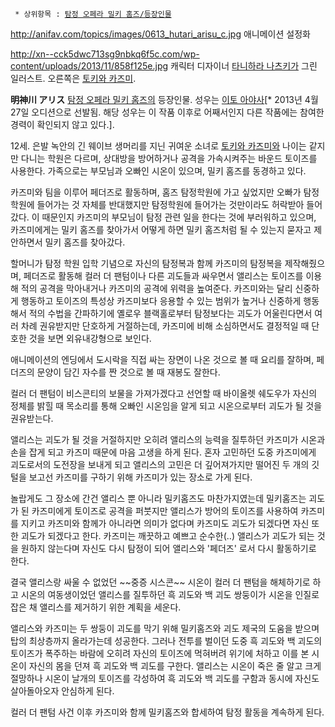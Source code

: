   * 상위항목 : [[탐정 오페라 밀키 홈즈/등장인물]]

http://anifav.com/topics/images/0613_hutari_arisu_c.jpg
애니메이션 설정화

http://xn--cck5dwc713sg9nbkq6f5c.com/wp-content/uploads/2013/11/858f125e.jpg
캐릭터 디자이너 [[타니하라 나츠키]]가 그린 일러스트. 오른쪽은 [[토키와 카즈미]].

'''明神川 アリス'''
[[탐정 오페라 밀키 홈즈]]의 등장인물. 성우는 [[이토 아야사]][* 2013년 4월 27일 오디션으로 선발됨. 해당 성우는 이 작품 이후로 어째서인지 다른 작품에는 참여한 경력이 확인되지 않고 있다.].

12세. 은발 녹안의 긴 웨이브 생머리를 지닌 귀여운 소녀로 [[토키와 카즈미]]와 나이는 같지만 다니는 학원은 다르며, 상대방을 방어하거나 공격을 가속시켜주는 바운드 토이즈를 사용한다. 가족으로는 부모님과 오빠인 시온이 있으며, 밀키 홈즈를 동경하고 있다.

카즈미와 팀을 이루어 페더즈로 활동하며, 홈즈 탐정학원에 가고 싶었지만 오빠가 탐정학원에 들어가는 것 자체를 반대했지만 탐정학원에 들어가는 것만이라도 허락받아 들어갔다. 이 때문인지 카즈미의 부모님이 탐정 관련 일을 한다는 것에 부러워하고 있으며, 카즈미에게는 밀키 홈즈를 찾아가서 어떻게 하면 밀키 홈즈처럼 될 수 있는지 묻자고 제안하면서 밀키 홈즈를 찾아갔다.

할머니가 탐정 학원 입학 기념으로 자신의 탐정복과 함께 카즈미의 탐정복을 제작해줬으며, 페더즈로 활동해 컬러 더 팬텀이나 다른 괴도들과 싸우면서 앨리스는 토이즈를 이용해 적의 공격을 막아내거나 카즈미의 공격에 위력을 높여준다. 카즈미와는 달리 신중하게 행동하고 토이즈의 특성상 카즈미보다 응용할 수 있는 범위가 높거나 신중하게 행동해서 적의 수법을 간파하기에 옐로우 블랙홀로부터 탐정보다는 괴도가 어울린다면서 여러 차례 권유받지만 단호하게 거절하는데, 카즈미에 비해 소심하면서도 결정적일 때 단호한 것을 보면 외유내강형으로 보인다.

애니메이션의 엔딩에서 도시락을 직접 싸는 장면이 나온 것으로 볼 때 요리를 잘하며, 페더즈의 문양이 담긴 자수를 짠 것으로 볼 때 재봉도 잘한다.

컬러 더 팬텀이 비스콘티의 보물을 가져가겠다고 선언할 때 바이올렛 쉐도우가 자신의 정체를 밝힐 때 목소리를 통해 오빠인 시온임을 알게 되고 시온으로부터 괴도가 될 것을 권유받는다.

앨리스는 괴도가 될 것을 거절하지만 오히려 앨리스의 능력을 질투하던 카즈미가 시온과 손을 잡게 되고 카즈미 때문에 마음 고생을 하게 된다. 혼자 고민하던 도중 카즈미에게 괴도로서의 도전장을 보내게 되고 앨리스의 고민은 더 깊어져가지만 떨어진 두 개의 깃털을 보고선 카즈미를 구하기 위해 카즈미가 있는 장소로 가게 된다.

놀랍게도 그 장소에 간건 앨리스 뿐 아니라 밀키홈즈도 마찬가지였는데 밀키홈즈는 괴도가 된 카즈미에게 토이즈로 공격을 퍼붓지만 앨리스가 방어의 토이즈를 사용하여 카즈미를 지키고 카즈미와 함께가 아니라면 의미가 없다며 카즈미도 괴도가 되겠다면 자신 또한 괴도가 되겠다고 한다. 카즈미는 깨끗하고 예쁘고 순수한(..) 앨리스가 괴도가 되는 것을 원하지 않는다며 자신도 다시 탐정이 되어 앨리스와 '페더즈' 로서 다시 활동하기로 한다.

결국 앨리스랑 싸울 수 없었던 ~~중증 시스콘~~ 시온이 컬러 더 팬텀을 해체하기로 하고 시온의 여동생이었던 앨리스를 질투하던 흑 괴도와 백 괴도 쌍둥이가 시온을 인질로 잡은 채 앨리스를 제거하기 위한 계획을 세운다.

앨리스와 카즈미는 두 쌍둥이 괴도를 막기 위해 밀키홈즈와 괴도 제국의 도움을 받으며 탑의 최상층까지 올라가는데 성공한다. 그러나 전투를 벌이던 도중 흑 괴도와 백 괴도의 토이즈가 폭주하는 바람에 오히려 자신의 토이즈에 먹혀버려 위기에 처하고 이를 본 시온이 자신의 몸을 던져 흑 괴도와 백 괴도를 구한다. 앨리스는 시온이 죽은 줄 알고 크게 절망하나 시온이 날개의 토이즈를 각성하여 흑 괴도와 백 괴도를 구함과 동시에 자신도 살아돌아오자 안심하게 된다.

컬러 더 팬텀 사건 이후 카즈미와 함께 밀키홈즈와 합세하여 탐정 활동을 계속하게 된다.
